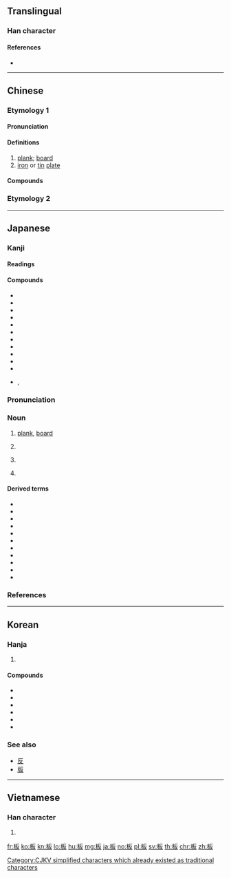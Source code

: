 {{character info/new}}
{{also|闆|反}}
==Translingual==

===Han character===
{{Han char|rn=75|rad=木|as=04|sn=8|four=41947|canj=DHE,XDHE|ids=⿰木反}}

====References====
* {{Han ref|kx=0514.150|dkj=14518|dj=0902.020|hdz=21172.030|uh=677F|ud=26495|bh=AA4F|bd=43599}}

----

==Chinese==

===Etymology 1===
{{zh-forms}}

====Pronunciation====
{{zh-pron
|m=bǎn
|c=baan2
|mc=y
|oc=y
|ma=Zh-ban.ogg
|cat=n
}}

====Definitions====
{{zh-hanzi}}

# [[plank]]; [[board]]
# [[iron]] or [[tin]] [[plate]]

====Compounds====
{{der5
|{{zh-l|板板六十四}}
|[[板报]]
|[[板壁]]
|[[板擦儿]]
|[[板材]]
|{{zh-l|板車}}
|[[板齿]]
|{{zh-l|板床}}
|[[板锉]]
|[[板凳]]
|[[板斧]]
|{{zh-l|板鼓}}
|{{zh-l|板胡}}
|[[板籍]]
|[[板结]]
|{{zh-l|板塊}}
|{{zh-l|板藍根}}
|{{zh-l|板栗}}
|{{zh-l|板門}}
|{{zh-l|板皮}}
|[[板墙]]
|{{zh-l|板球}}
|[[板儿爷]]
|{{zh-l|板上釘釘}}
|{{zh-l|板式}}
|{{zh-l|板書}}
|{{zh-l|板刷}}
|{{zh-l|板瓦}}
|{{zh-l|板鴨}}
|{{zh-l|板牙}}
|{{zh-l|板煙}}
|{{zh-l|板眼}}
|{{zh-l|板硬}}
|{{zh-l|板油}}
|{{zh-l|板羽球}}
|{{zh-l|板障}}
|{{zh-l|板正}}
|{{zh-l|板直}}
|{{zh-l|板紙}}
|{{zh-l|板滯}}
|{{zh-l|板子}}
|{{zh-l|滑板車|[[kick scooter]]}}
|{{zh-l|拍板}}
}}

===Etymology 2===
{{zh-see|闆}}

----

==Japanese==

===Kanji===
{{ja-kanji|grade=3|rs=木04}}

====Readings====
{{ja-readings|goon=[[へん]] (hen)|kanon=[[はん]] (han)|kanyoon=[[ばん]] (ban)|kun=[[いた]] (ita)}}

====Compounds====
{{der-top|Compounds}}
* {{ja-r|板木|はんぎ}}
* {{ja-r|板木|ばんぎ}}
* {{ja-r|板書|ばんしょ}}
* {{ja-r|指板|しばん|[[fingerboard]]}}
* {{ja-r|黒板|こくばん|[[blackboard]]}}
* {{ja-r|白板|はくばん|[[whiteboard]]}}
* {{ja-r|平板型|へいばん}}
* {{ja-r|平板型|へいばんがた}}
* {{ja-r|平板式|へいばんしき}}
* {{ja-r|鉄板|てっぱん|[[griddle]]}}
* {{ja-r|鉄板焼き|てっぱんやき}}
* {{ja-r|三板|サンパン}}, {{ja-r|舢板|サンパン|[[sampan]]}}
{{der-bottom}}

{{wp|lang=ja}}
{{ja-kanjitab|いた|yomi=k}}

===Pronunciation===
{{ja-pron|yomi=k|いた|acc=1|acc_ref=DJR,NHK}}

===Noun===
{{ja-noun|いた}}

# [[plank]], [[board]]
# {{lb|ja|cooking|sort=いた}} {{abbreviation of|俎板|lang=ja}}
# {{lb|ja|cooking|sort=いた}} {{abbreviation of|板前|lang=ja}}
# {{lb|ja|cooking|sort=いた}} {{abbreviation of|板場|lang=ja}}

====Derived terms====
{{der-top}}
* {{ja-r|板垣|いたがき}}
* {{ja-r|板材|いたざい}}
* {{ja-r|板の間|いたのま}}
* {{ja-r|板場|いたば}}
* {{ja-r|板挟み|いたばさみ}}
* {{ja-r|板碑|いたび}}
* {{ja-r|板塀|いたべい}}
* {{ja-r|板前|いたまえ}}
* {{ja-r|板目|いため}}
* {{ja-r|押板|おし.いた|[[shoin]] style [[tokonoma]]}}
* {{ja-r|俎板|まないた}}
{{der-bottom}}

===References===
<references/>

----

==Korean==

===Hanja===
{{ko-hanja|hangeul=[[판]]|eumhun=|rv=pan|mr=p'an|y=phan}}

# {{defn|lang=ko|sort=木04}}

====Compounds====
* {{l|ko|數板|tr=[[수판]], supan}}
* {{l|ko|算板|tr=[[산판]], sanpan}}
* {{l|ko|셈板|tr=[[셈판]], sempan}}
* {{l|ko|籌板|tr=[[주판]], jupan}}
* {{l|ko|珠板|tr=[[주판]], jupan}}
* {{l|ko|頂板|tr=[[정판]], jeongpan}}

===See also===
* [[反]]
* [[版]]

----

==Vietnamese==

===Han character===
{{vi-hantu|[[ván]], [[bản]], [[bửng]], [[phản]]|rs=木04}}

# {{defn|lang=vi}}

[[Category:CJKV simplified characters which already existed as traditional characters]]

[[fr:板]]
[[ko:板]]
[[kn:板]]
[[lo:板]]
[[hu:板]]
[[mg:板]]
[[ja:板]]
[[no:板]]
[[pl:板]]
[[sv:板]]
[[th:板]]
[[chr:板]]
[[zh:板]]